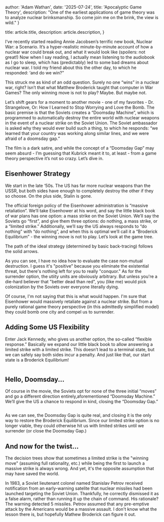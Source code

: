   author: 'Adam Wathan',
  date: '2025-07-24',
  title: 'Apocalyptic Game Theory',
  description:
    "One of the earliest applications of game theory was to analyze nuclear brinksmanship. So come join me on the brink, the view is wild."
}

  title: article.title,
  description: article.description,
}


I’ve recently started reading Annie Jacobsen’s terrific new book, Nuclear War: a Scenario. It’s a hyper-realistic minute-by-minute account of how a nuclear war could break out, and what it would look like (spoilers: not great!) Now when I say reading, I actually mean listening to the audiobook as I go to sleep, which has (predictably) led to some bad dreams about nuclear war. I told my friend about this the other day, to which he responded: ‘and do we win?”


This struck me as kind of an odd question. Surely no one “wins” in a nuclear war, right? Isn’t that what Matthew Broderick taught that computer in War Games? The only winning move is not to play? Maybe. But maybe not. 

Let’s shift gears for a moment to another movie - one of my favorites - Dr. Strangelove, Or: How I Learned to Stop Worrying and Love the Bomb. The basic premise is that the Soviets creates a “Doomsday Machine”, which is programmed to automatically destroy the entire world with nuclear weapons in the event of a nuclear strike on the Soviet Union. The Soviet ambassador is asked why they would ever build such a thing, to which he responds: “we learned that your country was working along similar lines, and we were afraid of a doomsday gap.” 

The film is a dark satire, and while the concept of a “Doomsday Gap” may seem absurd - I’m guessing that Kubrick meant it to, at least - from a game theory perspective it’s not so crazy. Let’s dive in. 
## Eisenhower Strategy

We start in the late ‘50s. The US has far more nuclear weapons than the USSR, but both sides have enough to completely destroy the other if they so choose. On the plus side, Stalin is gone. 

The official foreign policy of the Eisenhower administration is “massive retaliation”. We’ll take Eisenhower at his word, and say the little black book of war plans has one option: a mass strike on the Soviet Union. We’ll say the Soviets go “first”, and give them three options: do nothing, a mass strike, or a “limited strike.” Additionally, we’ll say the US always responds to “do nothing” with “do nothing”, and when this is optimal we’ll call it a “Broderick Equilibrium” - the winning move is not to play. Let’s look at the game tree. 
<Image src={designSystem} alt="" />

The path of the ideal strategy (determined by basic back-tracing) follows the solid arrows.

As you can see, I have no idea how to evaluate the case non-mutual destruction. I guess it's "positive" because you eliminate the existential threat, but there's nothing left for you to really "conquor." As for the surrender option, the utiity units are obviously arbitrary. But unless you're a die-hard believer that "better dead than red", you (like me) would pick colonization by the Soviets over everyone literally dying. 

Of course, I'm not saying that this is what would happen. I'm sure that Eisenhower would massively retaliate against a nuclear strike. But from a purely rational game theory perspective (in this admittedly simplified model) they could bomb one city and compel us to surrender. 

## Adding Some US Flexibility 

Enter Jack Kennedy, who gives us another option, the so-called “flexible response.” Basically we expand our little black book to allow answering a limited strike with a limited strike. This doesn’t lead to a terminal state, but we can safely say both sides incur a penalty. And just like that, our start state is a Broderick Equilibrium! 

<Image src={kennedyStrategy} alt="" />

## Hello, Doomsday... 

Of course in the movie, the Soviets opt for none of the three initial “moves” and go a different direction entirely,aforementioned “Doomsday Machine.” We’ll give the US a chance to respond in kind, closing the “Doomsday Gap.” 

<Image src={doomsdayStrategy} alt="" />

As we can see, the Doomsday Gap is quite real, and closing it is the only way to restore the Broderick Equilibrium. Since our limited strike option is no longer viable, they could otherwise hit us with limited strikes until we surrender (or close the Doomsday Gap.) 

## And now for the twist... 

The decision trees show that sometimes a limited strike is the "winning move" (assuming full rationality, etc.) while being the first to launch a massive strike is always wrong. And yet, it's the opposite assumption that may have saved the world. 

In 1983, a Soviet lieutenant colonel named Stanislav Petrov received notification from an early-warning satelite that nuclear missiles had been launched targeting the Soviet Union. Thankfully, he correctly dismissed it as a false alarm, rather than running it up the chain of command. His rationale? The warning detected 5 missiles. Petrov assumed that any pre-emptive attack by the Americans would be a massive assault. I don't know what the lesson there is, but hopefully Mathew Broderick can figure it out. 

